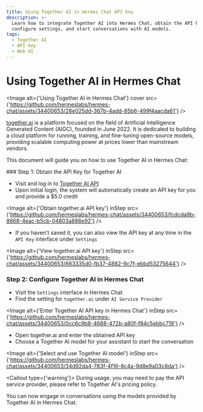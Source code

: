 ```yaml
---
title: Using Together AI in Hermes Chat API Key
description: >-
  Learn how to integrate Together AI into Hermes Chat, obtain the API key,
  configure settings, and start conversations with AI models.
tags:
  - Together AI
  - API key
  - Web UI
---
```


# Using Together AI in Hermes Chat

<Image alt={'Using Together AI in Hermes Chat'} cover src={'https://github.com/hermeslabs/hermes-chat/assets/34400653/28e025dd-367b-4add-85b6-499f4aacda61'} />

[together.ai](https://www.together.ai/) is a platform focused on the field of Artificial Intelligence Generated Content (AIGC), founded in June 2022. It is dedicated to building a cloud platform for running, training, and fine-tuning open-source models, providing scalable computing power at prices lower than mainstream vendors.

This document will guide you on how to use Together AI in Hermes Chat:

<Steps>
  ### Step 1: Obtain the API Key for Together AI

  - Visit and log in to [Together AI API](https://api.together.ai/)
  - Upon initial login, the system will automatically create an API key for you and provide a $5.0 credit

  <Image alt={'Obtain together.ai API key'} inStep src={'https://github.com/hermeslabs/hermes-chat/assets/34400653/fcdcda9b-8668-4eac-b5cb-04803a888e92'} />

  - If you haven't saved it, you can also view the API key at any time in the `API Key` interface under `Settings`

  <Image alt={'View together.ai API key'} inStep src={'https://github.com/hermeslabs/hermes-chat/assets/34400653/663335d0-fb37-4882-9c7f-ebbd53275644'} />

  ### Step 2: Configure Together AI in Hermes Chat

  - Visit the `Settings` interface in Hermes Chat
  - Find the setting for `together.ai` under `AI Service Provider`

  <Image alt={'Enter Together AI API key in Hermes Chat'} inStep src={'https://github.com/hermeslabs/hermes-chat/assets/34400653/0cc6c9b8-4688-472b-a80f-f84c5ebbc719'} />

  - Open together.ai and enter the obtained API key
  - Choose a Together AI model for your assistant to start the conversation

  <Image alt={'Select and use Together AI model'} inStep src={'https://github.com/hermeslabs/hermes-chat/assets/34400653/34d92da4-783f-4f16-8c4a-9d8e9a03c8da'} />

  <Callout type={'warning'}>
    During usage, you may need to pay the API service provider, please refer to Together AI's pricing
    policy.
  </Callout>
</Steps>

You can now engage in conversations using the models provided by Together AI in Hermes Chat.
